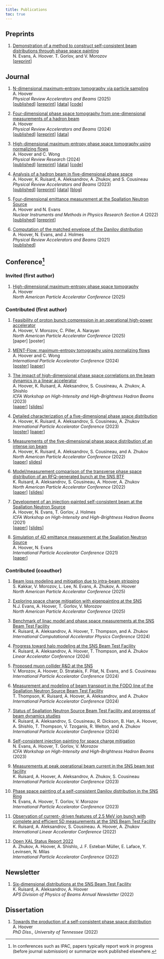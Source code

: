 ```yaml
---
title: Publications
toc: true
---
```


## Preprints

1. [Demonstration of a method to construct self-consistent beam distributions through phase space painting](files/2025_scbd_draft.pdf) \
N. Evans, A. Hoover. T. Gorlov, and V. Morozov \
[[preprint](files/2025_scbd_draft.pdf)]


## Journal

1. [N-dimensional maximum-entropy tomography via particle sampling](https://doi.org/10.1103/zl2h-3v32) \
A. Hoover \
*Physical Review Accelerators and Beams* (2025) \
[[published](https://doi.org/10.1103/zl2h-3v32)] 
[[preprint](https://arxiv.org/abs/2409.17915)] 
[[data](https://doi.org/10.5281/zenodo.15271632)]
[[code](https://github.com/austin-hoover/ment)]

1. [Four-dimensional phase space tomography from one-dimensional measurements of a hadron beam](https://doi.org/10.1103/PhysRevAccelBeams.27.122802) \
A. Hoover \
*Physical Review Accelerators and Beams* (2024) \
[[published](https://doi.org/10.1103/PhysRevAccelBeams.27.122802)]
[[preprint](https://arxiv.org/abs/2409.02862)]
[[data](https://zenodo.org/records/14014532)]

1. [High-dimensional maximum-entropy phase space tomography using normalizing flows](https://doi.org/10.1103/PhysRevResearch.6.033163) \
A. Hoover and C. Wong \
*Physical Review Research* (2024) \
[[published](https://doi.org/10.1103/PhysRevResearch.6.033163)]
[[preprint](https://arxiv.org/abs/2406.00236)]
[[data](https://zenodo.org/records/12812545)]
[[code](https://github.com/austin-hoover/ment-flow)]

1. [Analysis of a hadron beam in five-dimensional phase space](https://doi.org/10.1103/PhysRevAccelBeams.26.064202) \
A. Hoover, K. Ruisard, A. Aleksandrov, A. Zhukov, and S. Cousineau \
*Physical Review Accelerators and Beams* (2023) \
[[published](https://doi.org/10.1103/PhysRevAccelBeams.26.064202)]
[[preprint](https://arxiv.org/abs/2301.04178)]
[[data](https://zenodo.org/record/7724034#.ZDsWlS-B1pQ)]
[[blog](https://austin-hoover.github.io/blog/posts/2023-05-28_btf/)]

1. [Four-dimensional emittance measurement at the Spallation Neutron Source](https://www.sciencedirect.com/science/article/abs/pii/S0168900222006805) \
A. Hoover and N. Evans \
*Nuclear Instruments and Methods in Physics Research Section A* (2022) \
[[published](https://www.sciencedirect.com/science/article/abs/pii/S0168900222006805)]
[[preprint](https://arxiv.org/abs/2204.08303)] 

1. [Computation of the matched envelope of the Danilov distribution](https://doi.org/10.1103/PhysRevAccelBeams.24.044201) \
A. Hoover, N. Evans, and J. Holmes \
*Physical Review Accelerators and Beams* (2021) \
[[published](https://doi.org/10.1103/PhysRevAccelBeams.24.044201)]


## Conference^[In conferences such as IPAC, papers typically report work in progress (before journal submission) or summarize work published elsewhere.]


### Invited (first author)

1. [High-dimensional maximum-entropy phase space tomography](https://prebys.physics.ucdavis.edu/NAPAC-25/proceedings/pdf/TUZN01.pdf) \
A. Hoover \
*North American Particle Accelerator Conference* (2025) \


### Contributed (first author)

1. [Feasibility of proton bunch compression in an operational high-power accelerator](https://prebys.physics.ucdavis.edu/NAPAC-25/proceedings/pdf/THP033.pdf) \
A. Hoover, V. Morozov, C. Piller, A. Narayan \
*North American Particle Accelerator Conference* (2025) \
[paper]
[poster]

1. [MENT-Flow: maximum-entropy tomography using normalizing flows](https://www.jacow.org/ipac2024/pdf/WEPG65.pdf) \
A. Hoover and C. Wong \
*International Particle Accelerator Conference* (2024) \
[[poster](files/2024_ipac_poster.pdf)]
[[paper](https://www.jacow.org/ipac2024/pdf/WEPG65.pdf)]

1. [The impact of high-dimensional phase space correlations on the beam dynamics in a linear accelerator](https://accelconf.web.cern.ch/hb2023/papers/tuc1c2.pdf) \
A. Hoover, K. Ruisard, A. Aleksandrov, S. Cousineau, A. Zhukov, A. Shishlo \
*ICFA Workshop on High-Intensity and High-Brightness Hadron Beams* (2023) \
[[paper](https://accelconf.web.cern.ch/hb2023/papers/tuc1c2.pdf)]
[[slides](https://accelconf.web.cern.ch/hb2023/talks/tuc1c2_talk.pdf)]

1. [Detailed characterization of a five-dimensional phase space distribution](https://accelconf.web.cern.ch/ipac2023/pdf/WEPA028.pdf) \
A. Hoover, K. Ruisard, A. Aleksandrov, S. Cousineau, A. Zhukov \
*International Particle Accelerator Conference* (2023) \
[[poster](./files/2023_IPAC_poster.pdf)]
[[paper](https://accelconf.web.cern.ch/ipac2023/pdf/WEPA028.pdf)]

1. [Measurements of the five-dimensional phase space distribution of an intense ion beam](https://accelconf.web.cern.ch/napac2022/papers/frxd3.pdf) \
A. Hoover, K. Ruisard, A. Aleksandrov, S. Cousineau, and A. Zhukov \
*North American Particle Accelerator Conference* (2022) \
[[paper](https://accelconf.web.cern.ch/napac2022/papers/frxd3.pdf)]
[slides](https://accelconf.web.cern.ch/napac2022/talks/frxd3_talk.pdf)]

1. [Model/measurement comparison of the transverse phase space distribution of an RFQ-generated bunch at the SNS BTF]() \
K. Ruisard, A. Aleksandrov, S. Cousineau, A. Hoover, A. Zhukov \
*North American Particle Accelerator Conference* (2022) \
[[paper](https://accelconf.web.cern.ch/napac2022/papers/weye5.pdf)]
[[slides](https://accelconf.web.cern.ch/napac2022/talks/weye5_talk.pdf)]

1. [Development of an injection-painted self-consistent beam at the Spallation Neutron Source]() \
A. Hoover, N. Evans, T. Gorlov, J. Holmes \
*ICFA Workshop on High-Intensity and High-Brightness Hadron Beams* (2021) \
[[paper](https://epaper.kek.jp/hb2021/papers/moac3.pdf)]
[[slides]()]

1. [Simulation of 4D emittance measurement at the Spallation Neutron Source]() \
A. Hoover, N. Evans \
*International Particle Accelerator Conference* (2021) \
[[paper](https://accelconf.web.cern.ch/ipac2021/papers/thpab180.pdf)]


### Contributed (coauthor)

1. [Beam loss modeling and mitigation due to intra-beam stripping](https://prebys.physics.ucdavis.edu/NAPAC-25/proceedings/pdf/THP014.pdf) \
S. Kakkar, V. Morozov, L. Lee, N. Evans, A. Zhukov, A. Hoover \
*North American Particle Accelerator Conference* (2025) \

1. [Exploring space charge mitigation with eigenpainting at the SNS](https://prebys.physics.ucdavis.edu/NAPAC-25/proceedings/pdf/TUP041.pdf) \
N.J. Evans, A. Hoover, T. Gorlov, V. Morozov \
*North American Particle Accelerator Conference* (2025) \

1. [Benchmark of linac model and phase space measurements at the SNS Beam Test Facility]() \
K. Ruisard, A. Aleksandrov, A. Hoover, T. Thompson, and A. Zhukov \
*International Computational Accelerator Physics Conference* (2024)

1. [Progress toward halo modeling at the SNS Beam Test Facility](https://meow.elettra.eu/71/pdf/THAA005.pdf) \
K. Ruisard, A. Aleksandrov, A. Hoover, T. Thompson, and A. Zhukov \
*Linear Accelerator Conference* (2024)

1. [Proposed muon collider R&D at the SNS](https://www.jacow.org/ipac2024/pdf/WEPR39.pdf) \
V. Morozov, A. Hoover, D. Stratakis, F. Pilat, N. Evans, and S. Cousineau \
*International Particle Accelerator Conference* (2024)

1. [Measurement and modeling of beam transport in the FODO line of the Spallation Neutron Source Beam Test Facility](https://accelconf.web.cern.ch/ipac2024/pdf/TUAN2.pdf) \
T. Thompson, K. Ruisard, A. Hoover, A. Aleksandrov, and A. Zhukov \
*International Particle Accelerator Conference* (2024)

1. [Status of Spallation Neutron Source Beam Test Facility and progress of beam dynamics studies](https://www.jacow.org/ipac2024/pdf/THPC75.pdf) \
K. Ruisard, A. Aleksandrov, S. Cousineau, R. Dickson, B. Han, A. Hoover, A. Shishlo, T. Thompson, V. Tzoganis, R. Welton, and A. Zhukov
*International Particle Accelerator Conference* (2024)

1. [Self-consistent injection painting for space charge mitigation](https://inspirehep.net/files/d31c7f076dcde3b2bade3c13963bd187) \
N. Evans, A. Hoover, T. Gorlov, V. Morozov \
*ICFA Workshop on High-Intensity and High-Brightness Hadron Beams* (2023)

1. [Measurements at peak operational beam current in the SNS beam test facility](https://accelconf.web.cern.ch/ipac2023/pdf/WEPA027.pdf) \
K. Ruisard, A. Hoover, A. Aleksandrov, A. Zhukov, S. Cousineau \
*International Particle Accelerator Conference* (2023)

1. [Phase space painting of a self-consistent Danilov distribution in the SNS Ring]() \
N. Evans, A. Hoover, T. Gorlov, V. Morozov \
*International Particle Accelerator Conference* (2023)

1. [Observation of current- driven features of 2.5 MeV ion bunch with complete and efficient 5D measurements at the SNS Beam Test Facility](https://accelconf.web.cern.ch/linac2022/papers/tupoge20.pdf) \
K. Ruisard, A. Aleksandrov, S. Cousineau. A. Hoover, A. Zhukov \
*International Linear Accelerator Conference* (2022)

1. [Open XAL Status Report 2022](https://accelconf.web.cern.ch/ipac2022/papers/tupotk029.pdf) \
A. Zhukov, A. Hoover, A. Shishlo,  J. F. Esteban Müller, E. Laface, Y. Levinsen, N. Milas \
*International Particle Accelerator Conference* (2022)


## Newsletter

1. [Six-dimensional distributions at the SNS Beam Test Facility](https://higherlogicdownload.s3.amazonaws.com/APS/9cf62627-7088-4bd3-bf97-6adfc913f623/UploadedImages/APS_DPB_Newsletter_2022-2-2.pdf) \
K. Ruisard, A. Aleksandrov, A. Hoover \
*APS Division of Physics of Beams Annual Newsletter* (2022)

## Dissertation

1. [Towards the production of a self-consistent phase space distribution](https://trace.tennessee.edu/utk_graddiss/7228) \
A. Hoover \
*PhD Diss., University of Tennessee* (2022) \
